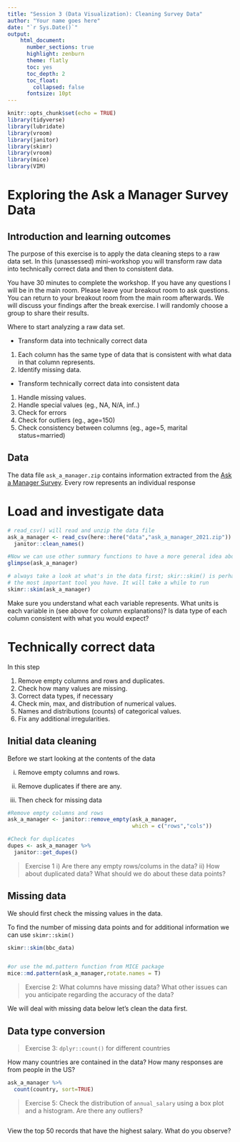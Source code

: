 ---
title: "Session 3 (Data Visualization): Cleaning Survey Data"
author: "Your name goes here"
date: "`r Sys.Date()`"
output: 
    html_document:
      number_sections: true
      highlight: zenburn
      theme: flatly
      toc: yes
      toc_depth: 2
      toc_float:
        collapsed: false
      fontsize: 10pt
---

```{r setup, include=FALSE}
knitr::opts_chunk$set(echo = TRUE)
library(tidyverse)
library(lubridate)
library(vroom)
library(janitor)
library(skimr)
library(vroom)
library(mice) 
library(VIM)

```

# Exploring the Ask a Manager Survey Data

## Introduction and learning outcomes

The purpose of this exercise is to apply the data cleaning steps to a raw data set. In this (unassessed) mini-workshop you will transform raw data into technically correct data and then to consistent data.

You have 30 minutes to complete the workshop. If you have any questions I will be in the main room. Please leave your breakout room to ask questions. You can return to your breakout room from the main room afterwards. We will discuss your findings after the break exercise. I will randomly choose a group to share their results.

Where to start analyzing a raw data set.

-   Transform data into technically correct data

1.  Each column has the same type of data that is consistent with what data in that column represents.
2.  Identify missing data.

-   Transform technically correct data into consistent data

1.  Handle missing values.
2.  Handle special values (eg., NA, N/A, inf..)
3.  Check for errors
4.  Check for outliers (eg., age=150)
5.  Check consistency between columns (eg., age=5, marital status=married)

## Data

The data file `ask_a_manager.zip` contains information extracted from the [Ask a Manager Survey](https://www.askamanager.org/2021/04/how-much-money-do-you-make-4.html). Every row represents an individual response

# Load and investigate data


```{r load_data}

# read_csv() will read and unzip the data file
ask_a_manager <- read_csv(here::here("data","ask_a_manager_2021.zip")) %>% 
  janitor::clean_names() 

#Now we can use other summary functions to have a more general idea about what is in the data
glimpse(ask_a_manager)

# always take a look at what's in the data first; skir::skim() is perhaps
# the most important tool you have. It will take a while to run
skimr::skim(ask_a_manager)


```

Make sure you understand what each variable represents. What units is each variable in (see above for column explanations)? Is data type of each column consistent with what you would expect?

# Technically correct data

In this step

1. Remove empty columns and rows and duplicates.
1. Check how many values are missing.
1. Correct data types, if necessary
1. Check min, max, and distribution of numerical values.
1. Names and distributions (counts) of categorical values.
1. Fix any additional irregularities.

## Initial data cleaning

Before we start looking at the contents of the data

i)  Remove empty columns and rows.

ii) Remove duplicates if there are any.

iii) Then check for missing data

```{r remove_empty}
#Remove empty columns and rows
ask_a_manager <- janitor::remove_empty(ask_a_manager, 
                                       which = c("rows","cols"))

#Check for duplicates
dupes <- ask_a_manager %>% 
  janitor::get_dupes()

```

> Exercise 1 i) Are there any empty rows/colums in the data? ii) How about duplicated data? What should we do about these data points?

## Missing data

We should first check the missing values in the data.

To find the number of missing data points and for additional information we can use `skimr::skim()`

```{r investigate_data, message=FALSE}

skimr::skim(bbc_data)    


#or use the md.pattern function from MICE package
mice::md.pattern(ask_a_manager,rotate.names = T)
```

> Exercise 2: What columns have missing data? What other issues can you anticipate regarding the accuracy of the data?

We will deal with missing data below let's clean the data first.

## Data type conversion

> Exercise 3: `dplyr::count()` for different countries

How many countries are contained in the data? How many responses are from people in the US?

```{r count_countries}

ask_a_manager %>%
  count(country, sort=TRUE)

```


> Exercise 5: Check the distribution of `annual_salary` using a box plot and a histogram. Are there any outliers?

```{r check_distribution_annual_salary}


```

View the top 50 records that have the highest salary. What do you observe?

```{r biggest_salaries}

```
